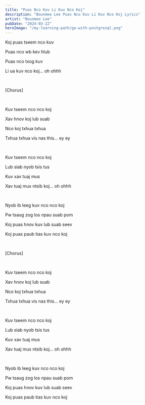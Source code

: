 ```yaml
---
title: "Puas Nco Kuv Li Kuv Nco Koj"
description: "Bounmee Lee Puas Nco Kuv Li Kuv Nco Koj Lyrics"
artist: "Bounmee Lee"
pubDate: "2024-03-22"
heroImage: "/my-learning-path/go-with-postgresql.png"
---
```


Koj puas tseem nco kuv

Puas nco wb kev hlub

Puas nco txog kuv

Li ua kuv nco koj... oh ohhh

<br />

[Chorus]

<br />

Kuv tseem nco nco koj

Xav hnov koj lub suab

Nco koj txhua txhua

Txhua txhua vis nas this... ey ey

<br />

Kuv tseem nco nco koj

Lub siab nyob tsis tus

Kuv xav tuaj mus

Xav tuaj mus ntsib koj... oh ohhh

<br />

Nyob ib leeg kuv nco nco koj

Pw tsaug zog los npau suab pom

Koj puas hnov kuv lub suab seev

Koj puas paub tias kuv nco koj

<br />

[Chorus]

<br />

Kuv tseem nco nco koj

Xav hnov koj lub suab

Nco koj txhua txhua

Txhua txhua vis nas this... ey ey

<br />

Kuv tseem nco nco koj

Lub siab nyob tsis tus

Kuv xav tuaj mus

Xav tuaj mus ntsib koj... oh ohhh

<br />

Nyob ib leeg kuv nco nco koj

Pw tsaug zog los npau suab pom

Koj puas hnov kuv lub suab seev

Koj puas paub tias kuv nco koj
